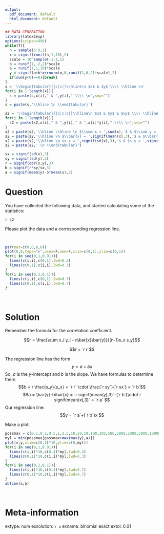 ```yaml
---
output:
  pdf_document: default
  html_document: default
---
```

```r
## DATA GENERATION
library(latex2exp)
options(scipen=999)
while(T){
  n = sample(5:8,1)
  x = signif(runif(n,1,10),2)
  scale = 10^sample(-1:1,1)
  b = runif(1,-2,2)*scale
  a = runif(1,1,10)*scale
  y = signif(a+b*x+rnorm(n,0,runif(1,0,2)*scale),2)
  if(sum(y<0)==0){break}
}
s = '\\begin{tabular}{|c|c|}\\hline\n $x$ & $y$ \\\\ \\hline \n'
for(i in 1:length(x)){
  s = paste(s,x[i]," & ",y[i]," \\\\ \n",sep="")
}
s = paste(s,'\\hline \n \\end{tabular}')
```

```r
s2 = '\\begin{tabular}{|c|c|c|}\\hline\n $x$ & $y$ & $xy$ \\\\ \\hline \n'
for(i in 1:length(x)){
  s2 = paste(s2,x[i]," & ",y[i]," & ",x[i]*y[i]," \\\\ \n",sep="")
}
s2 = paste(s2,'\\hline \\hline \n $\\sum x = ',sum(x),'$ & $\\sum y = ',sum(y),'$ & $\\sum x_i y_i = ',sum(x*y),'$ \\\\ \\hline \n',sep="")
s2 = paste(s2,'\\hline \n $\\bar{x} = ',signif(mean(x),3),'$ & $\\bar{ y} = ',signif(mean(y),3),'$ &  \\\\ \\hline \n',sep="")
s2 = paste(s2,'\\hline \n $s_x = ',signif(sd(x),3),'$ & $s_y = ',signif(sd(y),3),'$ &  \\\\ \\hline \n',sep="")
s2 = paste(s2,' \n \\end{tabular}')

sx = signif(sd(x),3)
sy = signif(sd(y),3)
r = signif(cor(x,y),3)
b = signif(r*sy/sx,3)
a = signif(mean(y)-b*mean(x),3)
```

Question
========

You have collected the following data, and started calculating some of the statistics:

`r s2`

\vfill

Please plot the data and a corresponding regression line.

\vfill
  
\
```r
par(mar=c(0,0,0,0))
plot(0,0,type="n",axes=F,ann=F,xlim=c(0,1),ylim=c(0,1))
for(i in seq(0,1,0.01)){
  lines(c(i,i),c(0,1),lwd=0.3)
  lines(c(0,1),c(i,i),lwd=0.3)
}
for(i in seq(0,1,0.1)){
  lines(c(i,i),c(0,1),lwd=0.7)
  lines(c(0,1),c(i,i),lwd=0.7)
}
```
\

\vfill

Solution
========

Remember the formula for the correlation coefficient.

$$r = \frac{\sum x_i y_i - n\bar{x}\bar{y}}{(n-1)s_x s_y}$$

$$r = `r r`$$

The regression line has the form
$$y = a + bx $$
So, $a$ is the $y$-intercept and $b$ is the slope. We have formulas to determine them:
$$b = r \frac{s_y}{s_x} =  `r r` \cdot \frac{`r sy`}{`r sx`} = `r b`$$
$$a = \bar{y}-b\bar{x} = `r signif(mean(y),3)`-(`r b`)\cdot`r signif(mean(x),3)` = `r a` $$ 
Our regression line:
$$y = `r a`+(`r b`)x $$

Make a plot.
\
```r
possmax = c(0.1,0.2,0.5,1,2,5,10,20,50,100,200,500,1000,2000,5000,10000)
myl = min(possmax[possmax>max(max(y),a)])
plot(x,y,xlim=c(0,1)*10,ylim=c(0,myl))
for(i in seq(0,1,0.01)){
  lines(c(i,i)*10,c(0,1)*myl,lwd=0.3)
  lines(c(0,1)*10,c(i,i)*myl,lwd=0.3)
}
for(i in seq(0,1,0.1)){
  lines(c(i,i)*10,c(0,1)*myl,lwd=0.7)
  lines(c(0,1)*10,c(i,i)*myl,lwd=0.7)
}
abline(a,b)
```
\



Meta-information
============
extype: num
exsolution: `r x`
exname: binomial exact
extol: 0.01
